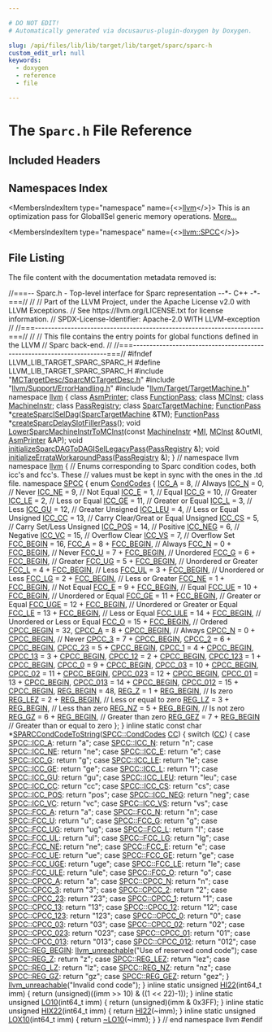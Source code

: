 ```yaml
---

# DO NOT EDIT!
# Automatically generated via docusaurus-plugin-doxygen by Doxygen.

slug: /api/files/lib/lib/target/lib/target/sparc/sparc-h
custom_edit_url: null
keywords:
  - doxygen
  - reference
  - file

---
```





# The `Sparc.h` File Reference

<DoxygenPage pluginConfig={pluginConfig}>



## Included Headers

<IncludesList>
<IncludesListItem
  filePath="MCTargetDesc/SparcMCTargetDesc.h"
  permalink="/docs/api/files/lib/lib/target/lib/target/sparc/lib/target/sparc/mctargetdesc/sparcmctargetdesc-h"
  isLocal="true" />
<IncludesListItem
  filePath="llvm/Support/ErrorHandling.h"
  permalink="/docs/api/files/include/include/llvm/include/llvm/support/errorhandling-h"
  isLocal="true" />
<IncludesListItem
  filePath="llvm/Target/TargetMachine.h"
  permalink="/docs/api/files/include/include/llvm/include/llvm/target/targetmachine-h"
  isLocal="true" />
</IncludesList>

## Namespaces Index

<MembersIndex>

<MembersIndexItem
  type="namespace"
  name={<><a href="/docs/api/namespaces/llvm">llvm</a></>}>
This is an optimization pass for GlobalISel generic memory operations. <a href="/docs/api/namespaces/llvm/#details">More...</a>
</MembersIndexItem>

<MembersIndexItem
  type="namespace"
  name={<><a href="/docs/api/namespaces/llvm/spcc">llvm::SPCC</a></>}>
</MembersIndexItem>

</MembersIndex>


## File Listing

The file content with the documentation metadata removed is:

<ProgramListing>

<Link id="l00001" /><CodeLine lineNumber="1"><span class="doxyHighlightComment">//===-- Sparc.h - Top-level interface for Sparc representation --&#42;- C++ -&#42;-===//</span></CodeLine>
<Link id="l00002" /><CodeLine lineNumber="2"><span class="doxyHighlightComment">//</span></CodeLine>
<Link id="l00003" /><CodeLine lineNumber="3"><span class="doxyHighlightComment">// Part of the LLVM Project, under the Apache License v2.0 with LLVM Exceptions.</span></CodeLine>
<Link id="l00004" /><CodeLine lineNumber="4"><span class="doxyHighlightComment">// See https://llvm.org/LICENSE.txt for license information.</span></CodeLine>
<Link id="l00005" /><CodeLine lineNumber="5"><span class="doxyHighlightComment">// SPDX-License-Identifier: Apache-2.0 WITH LLVM-exception</span></CodeLine>
<Link id="l00006" /><CodeLine lineNumber="6"><span class="doxyHighlightComment">//</span></CodeLine>
<Link id="l00007" /><CodeLine lineNumber="7"><span class="doxyHighlightComment">//===----------------------------------------------------------------------===//</span></CodeLine>
<Link id="l00008" /><CodeLine lineNumber="8"><span class="doxyHighlightComment">//</span></CodeLine>
<Link id="l00009" /><CodeLine lineNumber="9"><span class="doxyHighlightComment">// This file contains the entry points for global functions defined in the LLVM</span></CodeLine>
<Link id="l00010" /><CodeLine lineNumber="10"><span class="doxyHighlightComment">// Sparc back-end.</span></CodeLine>
<Link id="l00011" /><CodeLine lineNumber="11"><span class="doxyHighlightComment">//</span></CodeLine>
<Link id="l00012" /><CodeLine lineNumber="12"><span class="doxyHighlightComment">//===----------------------------------------------------------------------===//</span></CodeLine>
<Link id="l00013" /><CodeLine lineNumber="13"></CodeLine>
<Link id="l00014" /><CodeLine lineNumber="14"><span class="doxyHighlightPreprocessor">#ifndef LLVM&#95;LIB&#95;TARGET&#95;SPARC&#95;SPARC&#95;H</span></CodeLine>
<Link id="l00015" /><CodeLine lineNumber="15"><span class="doxyHighlightPreprocessor">#define LLVM&#95;LIB&#95;TARGET&#95;SPARC&#95;SPARC&#95;H</span></CodeLine>
<Link id="l00016" /><CodeLine lineNumber="16"></CodeLine>
<Link id="l00017" /><CodeLine lineNumber="17"><span class="doxyHighlightPreprocessor">#include &quot;<a href="/docs/api/files/lib/lib/target/lib/target/sparc/lib/target/sparc/mctargetdesc/sparcmctargetdesc-h">MCTargetDesc/SparcMCTargetDesc.h</a>&quot;</span></CodeLine>
<Link id="l00018" /><CodeLine lineNumber="18"><span class="doxyHighlightPreprocessor">#include &quot;<a href="/docs/api/files/include/include/llvm/include/llvm/support/errorhandling-h">llvm/Support/ErrorHandling.h</a>&quot;</span></CodeLine>
<Link id="l00019" /><CodeLine lineNumber="19"><span class="doxyHighlightPreprocessor">#include &quot;<a href="/docs/api/files/include/include/llvm/include/llvm/target/targetmachine-h">llvm/Target/TargetMachine.h</a>&quot;</span></CodeLine>
<Link id="l00020" /><CodeLine lineNumber="20"></CodeLine>
<Link id="l00021" /><CodeLine lineNumber="21"><span class="doxyHighlightKeyword">namespace </span><span class="doxyHighlight"><a href="/docs/api/namespaces/llvm">llvm</a> &#123;</span></CodeLine>
<Link id="l00022" /><CodeLine lineNumber="22"><span class="doxyHighlightKeyword">class </span><span class="doxyHighlight"><a href="/docs/api/classes/llvm/asmprinter">AsmPrinter</a>;</span></CodeLine>
<Link id="l00023" /><CodeLine lineNumber="23"><span class="doxyHighlightKeyword">class </span><span class="doxyHighlight"><a href="/docs/api/classes/llvm/functionpass">FunctionPass</a>;</span></CodeLine>
<Link id="l00024" /><CodeLine lineNumber="24"><span class="doxyHighlightKeyword">class </span><span class="doxyHighlight"><a href="/docs/api/classes/llvm/mcinst">MCInst</a>;</span></CodeLine>
<Link id="l00025" /><CodeLine lineNumber="25"><span class="doxyHighlightKeyword">class </span><span class="doxyHighlight"><a href="/docs/api/classes/llvm/machineinstr">MachineInstr</a>;</span></CodeLine>
<Link id="l00026" /><CodeLine lineNumber="26"><span class="doxyHighlightKeyword">class </span><span class="doxyHighlight"><a href="/docs/api/classes/llvm/passregistry">PassRegistry</a>;</span></CodeLine>
<Link id="l00027" /><CodeLine lineNumber="27"><span class="doxyHighlightKeyword">class </span><span class="doxyHighlight"><a href="/docs/api/classes/llvm/sparctargetmachine">SparcTargetMachine</a>;</span></CodeLine>
<Link id="l00028" /><CodeLine lineNumber="28"></CodeLine>
<Link id="l00029" /><CodeLine lineNumber="29"><span class="doxyHighlight"><a href="/docs/api/classes/llvm/functionpass">FunctionPass</a> &#42;<a href="/docs/api/namespaces/llvm/#aa5307e81182b1d6f30622de0ffb316f4">createSparcISelDag</a>(<a href="/docs/api/classes/llvm/sparctargetmachine">SparcTargetMachine</a> &amp;TM);</span></CodeLine>
<Link id="l00030" /><CodeLine lineNumber="30"><span class="doxyHighlight"><a href="/docs/api/classes/llvm/functionpass">FunctionPass</a> &#42;<a href="/docs/api/namespaces/llvm/#aea5b303d5565c7853c3968d5c1b8a455">createSparcDelaySlotFillerPass</a>();</span></CodeLine>
<Link id="l00031" /><CodeLine lineNumber="31"></CodeLine>
<Link id="l00032" /><CodeLine lineNumber="32"><span class="doxyHighlightKeywordType">void</span><span class="doxyHighlight"> <a href="/docs/api/namespaces/llvm/#aa50085956029a8612301d43b0c2784f1">LowerSparcMachineInstrToMCInst</a>(</span><span class="doxyHighlightKeyword">const</span><span class="doxyHighlight"> <a href="/docs/api/classes/llvm/machineinstr">MachineInstr</a> &#42;<a href="/docs/api/files/lib/lib/codegen/lib/codegen/globalisel/irtranslator-cpp/#abe44dfdea65b4f7e11e0a608ab708b76">MI</a>, <a href="/docs/api/classes/llvm/mcinst">MCInst</a> &amp;OutMI,</span></CodeLine>
<Link id="l00033" /><CodeLine lineNumber="33"><span class="doxyHighlight">                                    <a href="/docs/api/classes/llvm/asmprinter">AsmPrinter</a> &amp;AP);</span></CodeLine>
<Link id="l00034" /><CodeLine lineNumber="34" lineLink="/docs/api/namespaces/llvm/#a6a8a1ed82e0853daaee668523122197f"><span class="doxyHighlightKeywordType">void</span><span class="doxyHighlight"> <a href="/docs/api/namespaces/llvm/#a6a8a1ed82e0853daaee668523122197f">initializeSparcDAGToDAGISelLegacyPass</a>(<a href="/docs/api/classes/llvm/passregistry">PassRegistry</a> &amp;);</span></CodeLine>
<Link id="l00035" /><CodeLine lineNumber="35" lineLink="/docs/api/namespaces/llvm/#a87eb3417d71b848427073d4b11f5d2ed"><span class="doxyHighlightKeywordType">void</span><span class="doxyHighlight"> <a href="/docs/api/namespaces/llvm/#a87eb3417d71b848427073d4b11f5d2ed">initializeErrataWorkaroundPass</a>(<a href="/docs/api/classes/llvm/passregistry">PassRegistry</a> &amp;);</span></CodeLine>
<Link id="l00036" /><CodeLine lineNumber="36"><span class="doxyHighlight">&#125; </span><span class="doxyHighlightComment">// namespace llvm</span></CodeLine>
<Link id="l00037" /><CodeLine lineNumber="37"></CodeLine>
<Link id="l00038" /><CodeLine lineNumber="38"><span class="doxyHighlightKeyword">namespace </span><span class="doxyHighlight"><a href="/docs/api/namespaces/llvm">llvm</a> &#123;</span></CodeLine>
<Link id="l00039" /><CodeLine lineNumber="39"><span class="doxyHighlight">  </span><span class="doxyHighlightComment">// Enums corresponding to Sparc condition codes, both icc&#39;s and fcc&#39;s.  These</span></CodeLine>
<Link id="l00040" /><CodeLine lineNumber="40"><span class="doxyHighlight">  </span><span class="doxyHighlightComment">// values must be kept in sync with the ones in the .td file.</span></CodeLine>
<Link id="l00041" /><CodeLine lineNumber="41" lineLink="/docs/api/namespaces/llvm/spcc"><span class="doxyHighlight">  </span><span class="doxyHighlightKeyword">namespace </span><span class="doxyHighlight"><a href="/docs/api/namespaces/llvm/spcc">SPCC</a> &#123;</span></CodeLine>
<Link id="l00042" /><CodeLine lineNumber="42" lineLink="/docs/api/namespaces/llvm/spcc/#ab817ca090b73e64dc6c2a7dd705edda9"><span class="doxyHighlight">  </span><span class="doxyHighlightKeyword">enum</span><span class="doxyHighlight"> <a href="/docs/api/namespaces/llvm/spcc/#ab817ca090b73e64dc6c2a7dd705edda9">CondCodes</a> &#123;</span></CodeLine>
<Link id="l00043" /><CodeLine lineNumber="43" lineLink="/docs/api/namespaces/llvm/spcc/#ab817ca090b73e64dc6c2a7dd705edda9ac6bf2d66149e547cd449757df4f610de"><span class="doxyHighlight">    <a href="/docs/api/namespaces/llvm/spcc/#ab817ca090b73e64dc6c2a7dd705edda9ac6bf2d66149e547cd449757df4f610de">ICC&#95;A</a> = 8,    </span><span class="doxyHighlightComment">// Always</span></CodeLine>
<Link id="l00044" /><CodeLine lineNumber="44" lineLink="/docs/api/namespaces/llvm/spcc/#ab817ca090b73e64dc6c2a7dd705edda9a22b9903f646ef973374e5d773a097546"><span class="doxyHighlight">    <a href="/docs/api/namespaces/llvm/spcc/#ab817ca090b73e64dc6c2a7dd705edda9a22b9903f646ef973374e5d773a097546">ICC&#95;N</a> = 0,    </span><span class="doxyHighlightComment">// Never</span></CodeLine>
<Link id="l00045" /><CodeLine lineNumber="45" lineLink="/docs/api/namespaces/llvm/spcc/#ab817ca090b73e64dc6c2a7dd705edda9ab9a7855b45288146df6d3ab3e321c43b"><span class="doxyHighlight">    <a href="/docs/api/namespaces/llvm/spcc/#ab817ca090b73e64dc6c2a7dd705edda9ab9a7855b45288146df6d3ab3e321c43b">ICC&#95;NE</a> = 9,   </span><span class="doxyHighlightComment">// Not Equal</span></CodeLine>
<Link id="l00046" /><CodeLine lineNumber="46" lineLink="/docs/api/namespaces/llvm/spcc/#ab817ca090b73e64dc6c2a7dd705edda9ac1dc27bfc24df99cd29246ec54419659"><span class="doxyHighlight">    <a href="/docs/api/namespaces/llvm/spcc/#ab817ca090b73e64dc6c2a7dd705edda9ac1dc27bfc24df99cd29246ec54419659">ICC&#95;E</a> = 1,    </span><span class="doxyHighlightComment">// Equal</span></CodeLine>
<Link id="l00047" /><CodeLine lineNumber="47" lineLink="/docs/api/namespaces/llvm/spcc/#ab817ca090b73e64dc6c2a7dd705edda9a2e9b359e236c3f89d1cd1646419a0438"><span class="doxyHighlight">    <a href="/docs/api/namespaces/llvm/spcc/#ab817ca090b73e64dc6c2a7dd705edda9a2e9b359e236c3f89d1cd1646419a0438">ICC&#95;G</a> = 10,   </span><span class="doxyHighlightComment">// Greater</span></CodeLine>
<Link id="l00048" /><CodeLine lineNumber="48" lineLink="/docs/api/namespaces/llvm/spcc/#ab817ca090b73e64dc6c2a7dd705edda9a639506be5285099011780c4a03c9b371"><span class="doxyHighlight">    <a href="/docs/api/namespaces/llvm/spcc/#ab817ca090b73e64dc6c2a7dd705edda9a639506be5285099011780c4a03c9b371">ICC&#95;LE</a> = 2,   </span><span class="doxyHighlightComment">// Less or Equal</span></CodeLine>
<Link id="l00049" /><CodeLine lineNumber="49" lineLink="/docs/api/namespaces/llvm/spcc/#ab817ca090b73e64dc6c2a7dd705edda9a7b7a8837c5c902680ac8aec565079596"><span class="doxyHighlight">    <a href="/docs/api/namespaces/llvm/spcc/#ab817ca090b73e64dc6c2a7dd705edda9a7b7a8837c5c902680ac8aec565079596">ICC&#95;GE</a> = 11,  </span><span class="doxyHighlightComment">// Greater or Equal</span></CodeLine>
<Link id="l00050" /><CodeLine lineNumber="50" lineLink="/docs/api/namespaces/llvm/spcc/#ab817ca090b73e64dc6c2a7dd705edda9a3f6ef8aede46014a36966dc084d81087"><span class="doxyHighlight">    <a href="/docs/api/namespaces/llvm/spcc/#ab817ca090b73e64dc6c2a7dd705edda9a3f6ef8aede46014a36966dc084d81087">ICC&#95;L</a> = 3,    </span><span class="doxyHighlightComment">// Less</span></CodeLine>
<Link id="l00051" /><CodeLine lineNumber="51" lineLink="/docs/api/namespaces/llvm/spcc/#ab817ca090b73e64dc6c2a7dd705edda9aad6b4c4abc1731149339bdcac755ee87"><span class="doxyHighlight">    <a href="/docs/api/namespaces/llvm/spcc/#ab817ca090b73e64dc6c2a7dd705edda9aad6b4c4abc1731149339bdcac755ee87">ICC&#95;GU</a> = 12,  </span><span class="doxyHighlightComment">// Greater Unsigned</span></CodeLine>
<Link id="l00052" /><CodeLine lineNumber="52" lineLink="/docs/api/namespaces/llvm/spcc/#ab817ca090b73e64dc6c2a7dd705edda9a58fd730a813b831ee05050e63d30405c"><span class="doxyHighlight">    <a href="/docs/api/namespaces/llvm/spcc/#ab817ca090b73e64dc6c2a7dd705edda9a58fd730a813b831ee05050e63d30405c">ICC&#95;LEU</a> = 4,  </span><span class="doxyHighlightComment">// Less or Equal Unsigned</span></CodeLine>
<Link id="l00053" /><CodeLine lineNumber="53" lineLink="/docs/api/namespaces/llvm/spcc/#ab817ca090b73e64dc6c2a7dd705edda9add11869e4071f1b4587c8f1a7f1f6191"><span class="doxyHighlight">    <a href="/docs/api/namespaces/llvm/spcc/#ab817ca090b73e64dc6c2a7dd705edda9add11869e4071f1b4587c8f1a7f1f6191">ICC&#95;CC</a> = 13,  </span><span class="doxyHighlightComment">// Carry Clear/Great or Equal Unsigned</span></CodeLine>
<Link id="l00054" /><CodeLine lineNumber="54" lineLink="/docs/api/namespaces/llvm/spcc/#ab817ca090b73e64dc6c2a7dd705edda9a52da0658a7ccad50715ed99701281c5f"><span class="doxyHighlight">    <a href="/docs/api/namespaces/llvm/spcc/#ab817ca090b73e64dc6c2a7dd705edda9a52da0658a7ccad50715ed99701281c5f">ICC&#95;CS</a> = 5,   </span><span class="doxyHighlightComment">// Carry Set/Less Unsigned</span></CodeLine>
<Link id="l00055" /><CodeLine lineNumber="55" lineLink="/docs/api/namespaces/llvm/spcc/#ab817ca090b73e64dc6c2a7dd705edda9a1c26d5c90286fc0f30cb668a7a644ebc"><span class="doxyHighlight">    <a href="/docs/api/namespaces/llvm/spcc/#ab817ca090b73e64dc6c2a7dd705edda9a1c26d5c90286fc0f30cb668a7a644ebc">ICC&#95;POS</a> = 14, </span><span class="doxyHighlightComment">// Positive</span></CodeLine>
<Link id="l00056" /><CodeLine lineNumber="56" lineLink="/docs/api/namespaces/llvm/spcc/#ab817ca090b73e64dc6c2a7dd705edda9afcf61d074d6039adac588209f5d9d6ad"><span class="doxyHighlight">    <a href="/docs/api/namespaces/llvm/spcc/#ab817ca090b73e64dc6c2a7dd705edda9afcf61d074d6039adac588209f5d9d6ad">ICC&#95;NEG</a> = 6,  </span><span class="doxyHighlightComment">// Negative</span></CodeLine>
<Link id="l00057" /><CodeLine lineNumber="57" lineLink="/docs/api/namespaces/llvm/spcc/#ab817ca090b73e64dc6c2a7dd705edda9adc2b09c7d0c6869a1f05262717986737"><span class="doxyHighlight">    <a href="/docs/api/namespaces/llvm/spcc/#ab817ca090b73e64dc6c2a7dd705edda9adc2b09c7d0c6869a1f05262717986737">ICC&#95;VC</a> = 15,  </span><span class="doxyHighlightComment">// Overflow Clear</span></CodeLine>
<Link id="l00058" /><CodeLine lineNumber="58" lineLink="/docs/api/namespaces/llvm/spcc/#ab817ca090b73e64dc6c2a7dd705edda9a5553287ec99a6227069fca2f37a5b34b"><span class="doxyHighlight">    <a href="/docs/api/namespaces/llvm/spcc/#ab817ca090b73e64dc6c2a7dd705edda9a5553287ec99a6227069fca2f37a5b34b">ICC&#95;VS</a> = 7,   </span><span class="doxyHighlightComment">// Overflow Set</span></CodeLine>
<Link id="l00059" /><CodeLine lineNumber="59"></CodeLine>
<Link id="l00060" /><CodeLine lineNumber="60" lineLink="/docs/api/namespaces/llvm/spcc/#ab817ca090b73e64dc6c2a7dd705edda9a37d222172024c65d34c63b4b8cb8616a"><span class="doxyHighlight">    <a href="/docs/api/namespaces/llvm/spcc/#ab817ca090b73e64dc6c2a7dd705edda9a37d222172024c65d34c63b4b8cb8616a">FCC&#95;BEGIN</a> = 16,</span></CodeLine>
<Link id="l00061" /><CodeLine lineNumber="61" lineLink="/docs/api/namespaces/llvm/spcc/#ab817ca090b73e64dc6c2a7dd705edda9a76a3c4ea83b85ce279ada63a0fe326ed"><span class="doxyHighlight">    <a href="/docs/api/namespaces/llvm/spcc/#ab817ca090b73e64dc6c2a7dd705edda9a76a3c4ea83b85ce279ada63a0fe326ed">FCC&#95;A</a> = 8 + <a href="/docs/api/namespaces/llvm/spcc/#ab817ca090b73e64dc6c2a7dd705edda9a37d222172024c65d34c63b4b8cb8616a">FCC&#95;BEGIN</a>,    </span><span class="doxyHighlightComment">// Always</span></CodeLine>
<Link id="l00062" /><CodeLine lineNumber="62" lineLink="/docs/api/namespaces/llvm/spcc/#ab817ca090b73e64dc6c2a7dd705edda9afbc1ae5578e45f8001bbab0162a6fb19"><span class="doxyHighlight">    <a href="/docs/api/namespaces/llvm/spcc/#ab817ca090b73e64dc6c2a7dd705edda9afbc1ae5578e45f8001bbab0162a6fb19">FCC&#95;N</a> = 0 + <a href="/docs/api/namespaces/llvm/spcc/#ab817ca090b73e64dc6c2a7dd705edda9a37d222172024c65d34c63b4b8cb8616a">FCC&#95;BEGIN</a>,    </span><span class="doxyHighlightComment">// Never</span></CodeLine>
<Link id="l00063" /><CodeLine lineNumber="63" lineLink="/docs/api/namespaces/llvm/spcc/#ab817ca090b73e64dc6c2a7dd705edda9a6820b0c58a07365f1341ca30d64bd218"><span class="doxyHighlight">    <a href="/docs/api/namespaces/llvm/spcc/#ab817ca090b73e64dc6c2a7dd705edda9a6820b0c58a07365f1341ca30d64bd218">FCC&#95;U</a> = 7 + <a href="/docs/api/namespaces/llvm/spcc/#ab817ca090b73e64dc6c2a7dd705edda9a37d222172024c65d34c63b4b8cb8616a">FCC&#95;BEGIN</a>,    </span><span class="doxyHighlightComment">// Unordered</span></CodeLine>
<Link id="l00064" /><CodeLine lineNumber="64" lineLink="/docs/api/namespaces/llvm/spcc/#ab817ca090b73e64dc6c2a7dd705edda9aed8356273fdf3a0487c872cb3d085542"><span class="doxyHighlight">    <a href="/docs/api/namespaces/llvm/spcc/#ab817ca090b73e64dc6c2a7dd705edda9aed8356273fdf3a0487c872cb3d085542">FCC&#95;G</a> = 6 + <a href="/docs/api/namespaces/llvm/spcc/#ab817ca090b73e64dc6c2a7dd705edda9a37d222172024c65d34c63b4b8cb8616a">FCC&#95;BEGIN</a>,    </span><span class="doxyHighlightComment">// Greater</span></CodeLine>
<Link id="l00065" /><CodeLine lineNumber="65" lineLink="/docs/api/namespaces/llvm/spcc/#ab817ca090b73e64dc6c2a7dd705edda9a2106f4522bd06f6daad2a8e8769a6270"><span class="doxyHighlight">    <a href="/docs/api/namespaces/llvm/spcc/#ab817ca090b73e64dc6c2a7dd705edda9a2106f4522bd06f6daad2a8e8769a6270">FCC&#95;UG</a> = 5 + <a href="/docs/api/namespaces/llvm/spcc/#ab817ca090b73e64dc6c2a7dd705edda9a37d222172024c65d34c63b4b8cb8616a">FCC&#95;BEGIN</a>,   </span><span class="doxyHighlightComment">// Unordered or Greater</span></CodeLine>
<Link id="l00066" /><CodeLine lineNumber="66" lineLink="/docs/api/namespaces/llvm/spcc/#ab817ca090b73e64dc6c2a7dd705edda9a965bae47c4fccd3973ecbf040869ff7f"><span class="doxyHighlight">    <a href="/docs/api/namespaces/llvm/spcc/#ab817ca090b73e64dc6c2a7dd705edda9a965bae47c4fccd3973ecbf040869ff7f">FCC&#95;L</a> = 4 + <a href="/docs/api/namespaces/llvm/spcc/#ab817ca090b73e64dc6c2a7dd705edda9a37d222172024c65d34c63b4b8cb8616a">FCC&#95;BEGIN</a>,    </span><span class="doxyHighlightComment">// Less</span></CodeLine>
<Link id="l00067" /><CodeLine lineNumber="67" lineLink="/docs/api/namespaces/llvm/spcc/#ab817ca090b73e64dc6c2a7dd705edda9afbb30e35da42c9cac83731fe3709387b"><span class="doxyHighlight">    <a href="/docs/api/namespaces/llvm/spcc/#ab817ca090b73e64dc6c2a7dd705edda9afbb30e35da42c9cac83731fe3709387b">FCC&#95;UL</a> = 3 + <a href="/docs/api/namespaces/llvm/spcc/#ab817ca090b73e64dc6c2a7dd705edda9a37d222172024c65d34c63b4b8cb8616a">FCC&#95;BEGIN</a>,   </span><span class="doxyHighlightComment">// Unordered or Less</span></CodeLine>
<Link id="l00068" /><CodeLine lineNumber="68" lineLink="/docs/api/namespaces/llvm/spcc/#ab817ca090b73e64dc6c2a7dd705edda9a53356323fdd97606927cec5c20cd6215"><span class="doxyHighlight">    <a href="/docs/api/namespaces/llvm/spcc/#ab817ca090b73e64dc6c2a7dd705edda9a53356323fdd97606927cec5c20cd6215">FCC&#95;LG</a> = 2 + <a href="/docs/api/namespaces/llvm/spcc/#ab817ca090b73e64dc6c2a7dd705edda9a37d222172024c65d34c63b4b8cb8616a">FCC&#95;BEGIN</a>,   </span><span class="doxyHighlightComment">// Less or Greater</span></CodeLine>
<Link id="l00069" /><CodeLine lineNumber="69" lineLink="/docs/api/namespaces/llvm/spcc/#ab817ca090b73e64dc6c2a7dd705edda9a488d679dc60c1f44701c9f0af8aa5d2c"><span class="doxyHighlight">    <a href="/docs/api/namespaces/llvm/spcc/#ab817ca090b73e64dc6c2a7dd705edda9a488d679dc60c1f44701c9f0af8aa5d2c">FCC&#95;NE</a> = 1 + <a href="/docs/api/namespaces/llvm/spcc/#ab817ca090b73e64dc6c2a7dd705edda9a37d222172024c65d34c63b4b8cb8616a">FCC&#95;BEGIN</a>,   </span><span class="doxyHighlightComment">// Not Equal</span></CodeLine>
<Link id="l00070" /><CodeLine lineNumber="70" lineLink="/docs/api/namespaces/llvm/spcc/#ab817ca090b73e64dc6c2a7dd705edda9a80f16f53e18c59ae3681b303cda7a308"><span class="doxyHighlight">    <a href="/docs/api/namespaces/llvm/spcc/#ab817ca090b73e64dc6c2a7dd705edda9a80f16f53e18c59ae3681b303cda7a308">FCC&#95;E</a> = 9 + <a href="/docs/api/namespaces/llvm/spcc/#ab817ca090b73e64dc6c2a7dd705edda9a37d222172024c65d34c63b4b8cb8616a">FCC&#95;BEGIN</a>,    </span><span class="doxyHighlightComment">// Equal</span></CodeLine>
<Link id="l00071" /><CodeLine lineNumber="71" lineLink="/docs/api/namespaces/llvm/spcc/#ab817ca090b73e64dc6c2a7dd705edda9abaea969a35799493146fdd78c36dfa4c"><span class="doxyHighlight">    <a href="/docs/api/namespaces/llvm/spcc/#ab817ca090b73e64dc6c2a7dd705edda9abaea969a35799493146fdd78c36dfa4c">FCC&#95;UE</a> = 10 + <a href="/docs/api/namespaces/llvm/spcc/#ab817ca090b73e64dc6c2a7dd705edda9a37d222172024c65d34c63b4b8cb8616a">FCC&#95;BEGIN</a>,  </span><span class="doxyHighlightComment">// Unordered or Equal</span></CodeLine>
<Link id="l00072" /><CodeLine lineNumber="72" lineLink="/docs/api/namespaces/llvm/spcc/#ab817ca090b73e64dc6c2a7dd705edda9ac202b4c5d9c55d73489b315c7e393836"><span class="doxyHighlight">    <a href="/docs/api/namespaces/llvm/spcc/#ab817ca090b73e64dc6c2a7dd705edda9ac202b4c5d9c55d73489b315c7e393836">FCC&#95;GE</a> = 11 + <a href="/docs/api/namespaces/llvm/spcc/#ab817ca090b73e64dc6c2a7dd705edda9a37d222172024c65d34c63b4b8cb8616a">FCC&#95;BEGIN</a>,  </span><span class="doxyHighlightComment">// Greater or Equal</span></CodeLine>
<Link id="l00073" /><CodeLine lineNumber="73" lineLink="/docs/api/namespaces/llvm/spcc/#ab817ca090b73e64dc6c2a7dd705edda9ad38b12aa07c4354222b6b9422bbb90d6"><span class="doxyHighlight">    <a href="/docs/api/namespaces/llvm/spcc/#ab817ca090b73e64dc6c2a7dd705edda9ad38b12aa07c4354222b6b9422bbb90d6">FCC&#95;UGE</a> = 12 + <a href="/docs/api/namespaces/llvm/spcc/#ab817ca090b73e64dc6c2a7dd705edda9a37d222172024c65d34c63b4b8cb8616a">FCC&#95;BEGIN</a>, </span><span class="doxyHighlightComment">// Unordered or Greater or Equal</span></CodeLine>
<Link id="l00074" /><CodeLine lineNumber="74" lineLink="/docs/api/namespaces/llvm/spcc/#ab817ca090b73e64dc6c2a7dd705edda9a607f8b24c191bb766a34c2eb1bfb63c4"><span class="doxyHighlight">    <a href="/docs/api/namespaces/llvm/spcc/#ab817ca090b73e64dc6c2a7dd705edda9a607f8b24c191bb766a34c2eb1bfb63c4">FCC&#95;LE</a> = 13 + <a href="/docs/api/namespaces/llvm/spcc/#ab817ca090b73e64dc6c2a7dd705edda9a37d222172024c65d34c63b4b8cb8616a">FCC&#95;BEGIN</a>,  </span><span class="doxyHighlightComment">// Less or Equal</span></CodeLine>
<Link id="l00075" /><CodeLine lineNumber="75" lineLink="/docs/api/namespaces/llvm/spcc/#ab817ca090b73e64dc6c2a7dd705edda9a0823c4f36acc84808ba44f1f92fe58f2"><span class="doxyHighlight">    <a href="/docs/api/namespaces/llvm/spcc/#ab817ca090b73e64dc6c2a7dd705edda9a0823c4f36acc84808ba44f1f92fe58f2">FCC&#95;ULE</a> = 14 + <a href="/docs/api/namespaces/llvm/spcc/#ab817ca090b73e64dc6c2a7dd705edda9a37d222172024c65d34c63b4b8cb8616a">FCC&#95;BEGIN</a>, </span><span class="doxyHighlightComment">// Unordered or Less or Equal</span></CodeLine>
<Link id="l00076" /><CodeLine lineNumber="76" lineLink="/docs/api/namespaces/llvm/spcc/#ab817ca090b73e64dc6c2a7dd705edda9ab6d11f42acc70a53b6bf5d36feb0f6e8"><span class="doxyHighlight">    <a href="/docs/api/namespaces/llvm/spcc/#ab817ca090b73e64dc6c2a7dd705edda9ab6d11f42acc70a53b6bf5d36feb0f6e8">FCC&#95;O</a> = 15 + <a href="/docs/api/namespaces/llvm/spcc/#ab817ca090b73e64dc6c2a7dd705edda9a37d222172024c65d34c63b4b8cb8616a">FCC&#95;BEGIN</a>,   </span><span class="doxyHighlightComment">// Ordered</span></CodeLine>
<Link id="l00077" /><CodeLine lineNumber="77"></CodeLine>
<Link id="l00078" /><CodeLine lineNumber="78" lineLink="/docs/api/namespaces/llvm/spcc/#ab817ca090b73e64dc6c2a7dd705edda9a5b46431330a66e55bcff6ffecdb8e900"><span class="doxyHighlight">    <a href="/docs/api/namespaces/llvm/spcc/#ab817ca090b73e64dc6c2a7dd705edda9a5b46431330a66e55bcff6ffecdb8e900">CPCC&#95;BEGIN</a> = 32,</span></CodeLine>
<Link id="l00079" /><CodeLine lineNumber="79" lineLink="/docs/api/namespaces/llvm/spcc/#ab817ca090b73e64dc6c2a7dd705edda9a5b7c965f084c605f82332728ea6fd695"><span class="doxyHighlight">    <a href="/docs/api/namespaces/llvm/spcc/#ab817ca090b73e64dc6c2a7dd705edda9a5b7c965f084c605f82332728ea6fd695">CPCC&#95;A</a> = 8 + <a href="/docs/api/namespaces/llvm/spcc/#ab817ca090b73e64dc6c2a7dd705edda9a5b46431330a66e55bcff6ffecdb8e900">CPCC&#95;BEGIN</a>, </span><span class="doxyHighlightComment">// Always</span></CodeLine>
<Link id="l00080" /><CodeLine lineNumber="80" lineLink="/docs/api/namespaces/llvm/spcc/#ab817ca090b73e64dc6c2a7dd705edda9aed2a50a37010f4423ac39e3c9d70e0e9"><span class="doxyHighlight">    <a href="/docs/api/namespaces/llvm/spcc/#ab817ca090b73e64dc6c2a7dd705edda9aed2a50a37010f4423ac39e3c9d70e0e9">CPCC&#95;N</a> = 0 + <a href="/docs/api/namespaces/llvm/spcc/#ab817ca090b73e64dc6c2a7dd705edda9a5b46431330a66e55bcff6ffecdb8e900">CPCC&#95;BEGIN</a>, </span><span class="doxyHighlightComment">// Never</span></CodeLine>
<Link id="l00081" /><CodeLine lineNumber="81" lineLink="/docs/api/namespaces/llvm/spcc/#ab817ca090b73e64dc6c2a7dd705edda9ace7f6169293b587e4b19bfbddd78afe1"><span class="doxyHighlight">    <a href="/docs/api/namespaces/llvm/spcc/#ab817ca090b73e64dc6c2a7dd705edda9ace7f6169293b587e4b19bfbddd78afe1">CPCC&#95;3</a> = 7 + <a href="/docs/api/namespaces/llvm/spcc/#ab817ca090b73e64dc6c2a7dd705edda9a5b46431330a66e55bcff6ffecdb8e900">CPCC&#95;BEGIN</a>,</span></CodeLine>
<Link id="l00082" /><CodeLine lineNumber="82" lineLink="/docs/api/namespaces/llvm/spcc/#ab817ca090b73e64dc6c2a7dd705edda9a6c94e6e6f8a02c568f4e366929e71610"><span class="doxyHighlight">    <a href="/docs/api/namespaces/llvm/spcc/#ab817ca090b73e64dc6c2a7dd705edda9a6c94e6e6f8a02c568f4e366929e71610">CPCC&#95;2</a> = 6 + <a href="/docs/api/namespaces/llvm/spcc/#ab817ca090b73e64dc6c2a7dd705edda9a5b46431330a66e55bcff6ffecdb8e900">CPCC&#95;BEGIN</a>,</span></CodeLine>
<Link id="l00083" /><CodeLine lineNumber="83" lineLink="/docs/api/namespaces/llvm/spcc/#ab817ca090b73e64dc6c2a7dd705edda9a34865013450a9f70333f80e8026ff0c5"><span class="doxyHighlight">    <a href="/docs/api/namespaces/llvm/spcc/#ab817ca090b73e64dc6c2a7dd705edda9a34865013450a9f70333f80e8026ff0c5">CPCC&#95;23</a> = 5 + <a href="/docs/api/namespaces/llvm/spcc/#ab817ca090b73e64dc6c2a7dd705edda9a5b46431330a66e55bcff6ffecdb8e900">CPCC&#95;BEGIN</a>,</span></CodeLine>
<Link id="l00084" /><CodeLine lineNumber="84" lineLink="/docs/api/namespaces/llvm/spcc/#ab817ca090b73e64dc6c2a7dd705edda9a5775a8b0a45b23552f61cc8230aa2a94"><span class="doxyHighlight">    <a href="/docs/api/namespaces/llvm/spcc/#ab817ca090b73e64dc6c2a7dd705edda9a5775a8b0a45b23552f61cc8230aa2a94">CPCC&#95;1</a> = 4 + <a href="/docs/api/namespaces/llvm/spcc/#ab817ca090b73e64dc6c2a7dd705edda9a5b46431330a66e55bcff6ffecdb8e900">CPCC&#95;BEGIN</a>,</span></CodeLine>
<Link id="l00085" /><CodeLine lineNumber="85" lineLink="/docs/api/namespaces/llvm/spcc/#ab817ca090b73e64dc6c2a7dd705edda9a78723f1fc56f0d30c56896fd36c67608"><span class="doxyHighlight">    <a href="/docs/api/namespaces/llvm/spcc/#ab817ca090b73e64dc6c2a7dd705edda9a78723f1fc56f0d30c56896fd36c67608">CPCC&#95;13</a> = 3 + <a href="/docs/api/namespaces/llvm/spcc/#ab817ca090b73e64dc6c2a7dd705edda9a5b46431330a66e55bcff6ffecdb8e900">CPCC&#95;BEGIN</a>,</span></CodeLine>
<Link id="l00086" /><CodeLine lineNumber="86" lineLink="/docs/api/namespaces/llvm/spcc/#ab817ca090b73e64dc6c2a7dd705edda9a4998088f96b6dd907e3978f310514eec"><span class="doxyHighlight">    <a href="/docs/api/namespaces/llvm/spcc/#ab817ca090b73e64dc6c2a7dd705edda9a4998088f96b6dd907e3978f310514eec">CPCC&#95;12</a> = 2 + <a href="/docs/api/namespaces/llvm/spcc/#ab817ca090b73e64dc6c2a7dd705edda9a5b46431330a66e55bcff6ffecdb8e900">CPCC&#95;BEGIN</a>,</span></CodeLine>
<Link id="l00087" /><CodeLine lineNumber="87" lineLink="/docs/api/namespaces/llvm/spcc/#ab817ca090b73e64dc6c2a7dd705edda9a2e4791706cc46a23012847a51144b29f"><span class="doxyHighlight">    <a href="/docs/api/namespaces/llvm/spcc/#ab817ca090b73e64dc6c2a7dd705edda9a2e4791706cc46a23012847a51144b29f">CPCC&#95;123</a> = 1 + <a href="/docs/api/namespaces/llvm/spcc/#ab817ca090b73e64dc6c2a7dd705edda9a5b46431330a66e55bcff6ffecdb8e900">CPCC&#95;BEGIN</a>,</span></CodeLine>
<Link id="l00088" /><CodeLine lineNumber="88" lineLink="/docs/api/namespaces/llvm/spcc/#ab817ca090b73e64dc6c2a7dd705edda9a5e790cf356e7b5e064dd6ed341777ca1"><span class="doxyHighlight">    <a href="/docs/api/namespaces/llvm/spcc/#ab817ca090b73e64dc6c2a7dd705edda9a5e790cf356e7b5e064dd6ed341777ca1">CPCC&#95;0</a> = 9 + <a href="/docs/api/namespaces/llvm/spcc/#ab817ca090b73e64dc6c2a7dd705edda9a5b46431330a66e55bcff6ffecdb8e900">CPCC&#95;BEGIN</a>,</span></CodeLine>
<Link id="l00089" /><CodeLine lineNumber="89" lineLink="/docs/api/namespaces/llvm/spcc/#ab817ca090b73e64dc6c2a7dd705edda9a03f335ab66f5ad6aff578dcc03db5a7e"><span class="doxyHighlight">    <a href="/docs/api/namespaces/llvm/spcc/#ab817ca090b73e64dc6c2a7dd705edda9a03f335ab66f5ad6aff578dcc03db5a7e">CPCC&#95;03</a> = 10 + <a href="/docs/api/namespaces/llvm/spcc/#ab817ca090b73e64dc6c2a7dd705edda9a5b46431330a66e55bcff6ffecdb8e900">CPCC&#95;BEGIN</a>,</span></CodeLine>
<Link id="l00090" /><CodeLine lineNumber="90" lineLink="/docs/api/namespaces/llvm/spcc/#ab817ca090b73e64dc6c2a7dd705edda9a86499919519df7b1c225f553d0ad8be7"><span class="doxyHighlight">    <a href="/docs/api/namespaces/llvm/spcc/#ab817ca090b73e64dc6c2a7dd705edda9a86499919519df7b1c225f553d0ad8be7">CPCC&#95;02</a> = 11 + <a href="/docs/api/namespaces/llvm/spcc/#ab817ca090b73e64dc6c2a7dd705edda9a5b46431330a66e55bcff6ffecdb8e900">CPCC&#95;BEGIN</a>,</span></CodeLine>
<Link id="l00091" /><CodeLine lineNumber="91" lineLink="/docs/api/namespaces/llvm/spcc/#ab817ca090b73e64dc6c2a7dd705edda9a786c9a95f3a7dfb962b7d9dab20bade3"><span class="doxyHighlight">    <a href="/docs/api/namespaces/llvm/spcc/#ab817ca090b73e64dc6c2a7dd705edda9a786c9a95f3a7dfb962b7d9dab20bade3">CPCC&#95;023</a> = 12 + <a href="/docs/api/namespaces/llvm/spcc/#ab817ca090b73e64dc6c2a7dd705edda9a5b46431330a66e55bcff6ffecdb8e900">CPCC&#95;BEGIN</a>,</span></CodeLine>
<Link id="l00092" /><CodeLine lineNumber="92" lineLink="/docs/api/namespaces/llvm/spcc/#ab817ca090b73e64dc6c2a7dd705edda9a49266215e6fa6d513faca31d468e550e"><span class="doxyHighlight">    <a href="/docs/api/namespaces/llvm/spcc/#ab817ca090b73e64dc6c2a7dd705edda9a49266215e6fa6d513faca31d468e550e">CPCC&#95;01</a> = 13 + <a href="/docs/api/namespaces/llvm/spcc/#ab817ca090b73e64dc6c2a7dd705edda9a5b46431330a66e55bcff6ffecdb8e900">CPCC&#95;BEGIN</a>,</span></CodeLine>
<Link id="l00093" /><CodeLine lineNumber="93" lineLink="/docs/api/namespaces/llvm/spcc/#ab817ca090b73e64dc6c2a7dd705edda9a063209963122462fea6e9e782164a75a"><span class="doxyHighlight">    <a href="/docs/api/namespaces/llvm/spcc/#ab817ca090b73e64dc6c2a7dd705edda9a063209963122462fea6e9e782164a75a">CPCC&#95;013</a> = 14 + <a href="/docs/api/namespaces/llvm/spcc/#ab817ca090b73e64dc6c2a7dd705edda9a5b46431330a66e55bcff6ffecdb8e900">CPCC&#95;BEGIN</a>,</span></CodeLine>
<Link id="l00094" /><CodeLine lineNumber="94" lineLink="/docs/api/namespaces/llvm/spcc/#ab817ca090b73e64dc6c2a7dd705edda9a63050d6ee6bb9f16b534a27b86aed7bd"><span class="doxyHighlight">    <a href="/docs/api/namespaces/llvm/spcc/#ab817ca090b73e64dc6c2a7dd705edda9a63050d6ee6bb9f16b534a27b86aed7bd">CPCC&#95;012</a> = 15 + <a href="/docs/api/namespaces/llvm/spcc/#ab817ca090b73e64dc6c2a7dd705edda9a5b46431330a66e55bcff6ffecdb8e900">CPCC&#95;BEGIN</a>,</span></CodeLine>
<Link id="l00095" /><CodeLine lineNumber="95"></CodeLine>
<Link id="l00096" /><CodeLine lineNumber="96" lineLink="/docs/api/namespaces/llvm/spcc/#ab817ca090b73e64dc6c2a7dd705edda9a414e31a34535038b592022a494daeb6e"><span class="doxyHighlight">    <a href="/docs/api/namespaces/llvm/spcc/#ab817ca090b73e64dc6c2a7dd705edda9a414e31a34535038b592022a494daeb6e">REG&#95;BEGIN</a> = 48,</span></CodeLine>
<Link id="l00097" /><CodeLine lineNumber="97" lineLink="/docs/api/namespaces/llvm/spcc/#ab817ca090b73e64dc6c2a7dd705edda9ada70f03e921ff7893ac2ae0c4aa62fd3"><span class="doxyHighlight">    <a href="/docs/api/namespaces/llvm/spcc/#ab817ca090b73e64dc6c2a7dd705edda9ada70f03e921ff7893ac2ae0c4aa62fd3">REG&#95;Z</a> = 1 + <a href="/docs/api/namespaces/llvm/spcc/#ab817ca090b73e64dc6c2a7dd705edda9a414e31a34535038b592022a494daeb6e">REG&#95;BEGIN</a>,   </span><span class="doxyHighlightComment">// Is zero</span></CodeLine>
<Link id="l00098" /><CodeLine lineNumber="98" lineLink="/docs/api/namespaces/llvm/spcc/#ab817ca090b73e64dc6c2a7dd705edda9a3150ec423606b8a9d19bc6ecd5bdb396"><span class="doxyHighlight">    <a href="/docs/api/namespaces/llvm/spcc/#ab817ca090b73e64dc6c2a7dd705edda9a3150ec423606b8a9d19bc6ecd5bdb396">REG&#95;LEZ</a> = 2 + <a href="/docs/api/namespaces/llvm/spcc/#ab817ca090b73e64dc6c2a7dd705edda9a414e31a34535038b592022a494daeb6e">REG&#95;BEGIN</a>, </span><span class="doxyHighlightComment">// Less or equal to zero</span></CodeLine>
<Link id="l00099" /><CodeLine lineNumber="99" lineLink="/docs/api/namespaces/llvm/spcc/#ab817ca090b73e64dc6c2a7dd705edda9a8fb5d5567021136f9b9822819896ce07"><span class="doxyHighlight">    <a href="/docs/api/namespaces/llvm/spcc/#ab817ca090b73e64dc6c2a7dd705edda9a8fb5d5567021136f9b9822819896ce07">REG&#95;LZ</a> = 3 + <a href="/docs/api/namespaces/llvm/spcc/#ab817ca090b73e64dc6c2a7dd705edda9a414e31a34535038b592022a494daeb6e">REG&#95;BEGIN</a>,  </span><span class="doxyHighlightComment">// Less than zero</span></CodeLine>
<Link id="l00100" /><CodeLine lineNumber="100" lineLink="/docs/api/namespaces/llvm/spcc/#ab817ca090b73e64dc6c2a7dd705edda9abd1ee1cd883798adea0e15fd9d4805b0"><span class="doxyHighlight">    <a href="/docs/api/namespaces/llvm/spcc/#ab817ca090b73e64dc6c2a7dd705edda9abd1ee1cd883798adea0e15fd9d4805b0">REG&#95;NZ</a> = 5 + <a href="/docs/api/namespaces/llvm/spcc/#ab817ca090b73e64dc6c2a7dd705edda9a414e31a34535038b592022a494daeb6e">REG&#95;BEGIN</a>,  </span><span class="doxyHighlightComment">// Is not zero</span></CodeLine>
<Link id="l00101" /><CodeLine lineNumber="101" lineLink="/docs/api/namespaces/llvm/spcc/#ab817ca090b73e64dc6c2a7dd705edda9a3e94d4488061aab685d2595ed12acfba"><span class="doxyHighlight">    <a href="/docs/api/namespaces/llvm/spcc/#ab817ca090b73e64dc6c2a7dd705edda9a3e94d4488061aab685d2595ed12acfba">REG&#95;GZ</a> = 6 + <a href="/docs/api/namespaces/llvm/spcc/#ab817ca090b73e64dc6c2a7dd705edda9a414e31a34535038b592022a494daeb6e">REG&#95;BEGIN</a>,  </span><span class="doxyHighlightComment">// Greater than zero</span></CodeLine>
<Link id="l00102" /><CodeLine lineNumber="102" lineLink="/docs/api/namespaces/llvm/spcc/#ab817ca090b73e64dc6c2a7dd705edda9aea327767fe2941e4f37bfb726356b912"><span class="doxyHighlight">    <a href="/docs/api/namespaces/llvm/spcc/#ab817ca090b73e64dc6c2a7dd705edda9aea327767fe2941e4f37bfb726356b912">REG&#95;GEZ</a> = 7 + <a href="/docs/api/namespaces/llvm/spcc/#ab817ca090b73e64dc6c2a7dd705edda9a414e31a34535038b592022a494daeb6e">REG&#95;BEGIN</a>  </span><span class="doxyHighlightComment">// Greater than or equal to zero</span></CodeLine>
<Link id="l00103" /><CodeLine lineNumber="103"><span class="doxyHighlight">  &#125;;</span></CodeLine>
<Link id="l00104" /><CodeLine lineNumber="104"><span class="doxyHighlight">  &#125;</span></CodeLine>
<Link id="l00105" /><CodeLine lineNumber="105"></CodeLine>
<Link id="l00106" /><CodeLine lineNumber="106" lineLink="/docs/api/namespaces/llvm/#a1b8edb2873a887d8e2d5bd518a12f1aa"><span class="doxyHighlight">  </span><span class="doxyHighlightKeyword">inline</span><span class="doxyHighlight"> </span><span class="doxyHighlightKeyword">static</span><span class="doxyHighlight"> </span><span class="doxyHighlightKeyword">const</span><span class="doxyHighlight"> </span><span class="doxyHighlightKeywordType">char</span><span class="doxyHighlight"> &#42;<a href="/docs/api/namespaces/llvm/#a1b8edb2873a887d8e2d5bd518a12f1aa">SPARCCondCodeToString</a>(<a href="/docs/api/namespaces/llvm/spcc/#ab817ca090b73e64dc6c2a7dd705edda9">SPCC::CondCodes</a> <a href="/docs/api/files/lib/lib/target/lib/target/riscv/riscvredundantcopyelimination-cpp/#a77c69067ae8279bc00ab8757731e90d7">CC</a>) &#123;</span></CodeLine>
<Link id="l00107" /><CodeLine lineNumber="107"><span class="doxyHighlight">    </span><span class="doxyHighlightKeywordFlow">switch</span><span class="doxyHighlight"> (<a href="/docs/api/files/lib/lib/target/lib/target/riscv/riscvredundantcopyelimination-cpp/#a77c69067ae8279bc00ab8757731e90d7">CC</a>) &#123;</span></CodeLine>
<Link id="l00108" /><CodeLine lineNumber="108"><span class="doxyHighlight">    </span><span class="doxyHighlightKeywordFlow">case</span><span class="doxyHighlight"> <a href="/docs/api/namespaces/llvm/spcc/#ab817ca090b73e64dc6c2a7dd705edda9ac6bf2d66149e547cd449757df4f610de">SPCC::ICC&#95;A</a>:   </span><span class="doxyHighlightKeywordFlow">return</span><span class="doxyHighlight"> </span><span class="doxyHighlightStringLiteral">&quot;a&quot;</span><span class="doxyHighlight">;</span></CodeLine>
<Link id="l00109" /><CodeLine lineNumber="109"><span class="doxyHighlight">    </span><span class="doxyHighlightKeywordFlow">case</span><span class="doxyHighlight"> <a href="/docs/api/namespaces/llvm/spcc/#ab817ca090b73e64dc6c2a7dd705edda9a22b9903f646ef973374e5d773a097546">SPCC::ICC&#95;N</a>:   </span><span class="doxyHighlightKeywordFlow">return</span><span class="doxyHighlight"> </span><span class="doxyHighlightStringLiteral">&quot;n&quot;</span><span class="doxyHighlight">;</span></CodeLine>
<Link id="l00110" /><CodeLine lineNumber="110"><span class="doxyHighlight">    </span><span class="doxyHighlightKeywordFlow">case</span><span class="doxyHighlight"> <a href="/docs/api/namespaces/llvm/spcc/#ab817ca090b73e64dc6c2a7dd705edda9ab9a7855b45288146df6d3ab3e321c43b">SPCC::ICC&#95;NE</a>:  </span><span class="doxyHighlightKeywordFlow">return</span><span class="doxyHighlight"> </span><span class="doxyHighlightStringLiteral">&quot;ne&quot;</span><span class="doxyHighlight">;</span></CodeLine>
<Link id="l00111" /><CodeLine lineNumber="111"><span class="doxyHighlight">    </span><span class="doxyHighlightKeywordFlow">case</span><span class="doxyHighlight"> <a href="/docs/api/namespaces/llvm/spcc/#ab817ca090b73e64dc6c2a7dd705edda9ac1dc27bfc24df99cd29246ec54419659">SPCC::ICC&#95;E</a>:   </span><span class="doxyHighlightKeywordFlow">return</span><span class="doxyHighlight"> </span><span class="doxyHighlightStringLiteral">&quot;e&quot;</span><span class="doxyHighlight">;</span></CodeLine>
<Link id="l00112" /><CodeLine lineNumber="112"><span class="doxyHighlight">    </span><span class="doxyHighlightKeywordFlow">case</span><span class="doxyHighlight"> <a href="/docs/api/namespaces/llvm/spcc/#ab817ca090b73e64dc6c2a7dd705edda9a2e9b359e236c3f89d1cd1646419a0438">SPCC::ICC&#95;G</a>:   </span><span class="doxyHighlightKeywordFlow">return</span><span class="doxyHighlight"> </span><span class="doxyHighlightStringLiteral">&quot;g&quot;</span><span class="doxyHighlight">;</span></CodeLine>
<Link id="l00113" /><CodeLine lineNumber="113"><span class="doxyHighlight">    </span><span class="doxyHighlightKeywordFlow">case</span><span class="doxyHighlight"> <a href="/docs/api/namespaces/llvm/spcc/#ab817ca090b73e64dc6c2a7dd705edda9a639506be5285099011780c4a03c9b371">SPCC::ICC&#95;LE</a>:  </span><span class="doxyHighlightKeywordFlow">return</span><span class="doxyHighlight"> </span><span class="doxyHighlightStringLiteral">&quot;le&quot;</span><span class="doxyHighlight">;</span></CodeLine>
<Link id="l00114" /><CodeLine lineNumber="114"><span class="doxyHighlight">    </span><span class="doxyHighlightKeywordFlow">case</span><span class="doxyHighlight"> <a href="/docs/api/namespaces/llvm/spcc/#ab817ca090b73e64dc6c2a7dd705edda9a7b7a8837c5c902680ac8aec565079596">SPCC::ICC&#95;GE</a>:  </span><span class="doxyHighlightKeywordFlow">return</span><span class="doxyHighlight"> </span><span class="doxyHighlightStringLiteral">&quot;ge&quot;</span><span class="doxyHighlight">;</span></CodeLine>
<Link id="l00115" /><CodeLine lineNumber="115"><span class="doxyHighlight">    </span><span class="doxyHighlightKeywordFlow">case</span><span class="doxyHighlight"> <a href="/docs/api/namespaces/llvm/spcc/#ab817ca090b73e64dc6c2a7dd705edda9a3f6ef8aede46014a36966dc084d81087">SPCC::ICC&#95;L</a>:   </span><span class="doxyHighlightKeywordFlow">return</span><span class="doxyHighlight"> </span><span class="doxyHighlightStringLiteral">&quot;l&quot;</span><span class="doxyHighlight">;</span></CodeLine>
<Link id="l00116" /><CodeLine lineNumber="116"><span class="doxyHighlight">    </span><span class="doxyHighlightKeywordFlow">case</span><span class="doxyHighlight"> <a href="/docs/api/namespaces/llvm/spcc/#ab817ca090b73e64dc6c2a7dd705edda9aad6b4c4abc1731149339bdcac755ee87">SPCC::ICC&#95;GU</a>:  </span><span class="doxyHighlightKeywordFlow">return</span><span class="doxyHighlight"> </span><span class="doxyHighlightStringLiteral">&quot;gu&quot;</span><span class="doxyHighlight">;</span></CodeLine>
<Link id="l00117" /><CodeLine lineNumber="117"><span class="doxyHighlight">    </span><span class="doxyHighlightKeywordFlow">case</span><span class="doxyHighlight"> <a href="/docs/api/namespaces/llvm/spcc/#ab817ca090b73e64dc6c2a7dd705edda9a58fd730a813b831ee05050e63d30405c">SPCC::ICC&#95;LEU</a>: </span><span class="doxyHighlightKeywordFlow">return</span><span class="doxyHighlight"> </span><span class="doxyHighlightStringLiteral">&quot;leu&quot;</span><span class="doxyHighlight">;</span></CodeLine>
<Link id="l00118" /><CodeLine lineNumber="118"><span class="doxyHighlight">    </span><span class="doxyHighlightKeywordFlow">case</span><span class="doxyHighlight"> <a href="/docs/api/namespaces/llvm/spcc/#ab817ca090b73e64dc6c2a7dd705edda9add11869e4071f1b4587c8f1a7f1f6191">SPCC::ICC&#95;CC</a>:  </span><span class="doxyHighlightKeywordFlow">return</span><span class="doxyHighlight"> </span><span class="doxyHighlightStringLiteral">&quot;cc&quot;</span><span class="doxyHighlight">;</span></CodeLine>
<Link id="l00119" /><CodeLine lineNumber="119"><span class="doxyHighlight">    </span><span class="doxyHighlightKeywordFlow">case</span><span class="doxyHighlight"> <a href="/docs/api/namespaces/llvm/spcc/#ab817ca090b73e64dc6c2a7dd705edda9a52da0658a7ccad50715ed99701281c5f">SPCC::ICC&#95;CS</a>:  </span><span class="doxyHighlightKeywordFlow">return</span><span class="doxyHighlight"> </span><span class="doxyHighlightStringLiteral">&quot;cs&quot;</span><span class="doxyHighlight">;</span></CodeLine>
<Link id="l00120" /><CodeLine lineNumber="120"><span class="doxyHighlight">    </span><span class="doxyHighlightKeywordFlow">case</span><span class="doxyHighlight"> <a href="/docs/api/namespaces/llvm/spcc/#ab817ca090b73e64dc6c2a7dd705edda9a1c26d5c90286fc0f30cb668a7a644ebc">SPCC::ICC&#95;POS</a>: </span><span class="doxyHighlightKeywordFlow">return</span><span class="doxyHighlight"> </span><span class="doxyHighlightStringLiteral">&quot;pos&quot;</span><span class="doxyHighlight">;</span></CodeLine>
<Link id="l00121" /><CodeLine lineNumber="121"><span class="doxyHighlight">    </span><span class="doxyHighlightKeywordFlow">case</span><span class="doxyHighlight"> <a href="/docs/api/namespaces/llvm/spcc/#ab817ca090b73e64dc6c2a7dd705edda9afcf61d074d6039adac588209f5d9d6ad">SPCC::ICC&#95;NEG</a>: </span><span class="doxyHighlightKeywordFlow">return</span><span class="doxyHighlight"> </span><span class="doxyHighlightStringLiteral">&quot;neg&quot;</span><span class="doxyHighlight">;</span></CodeLine>
<Link id="l00122" /><CodeLine lineNumber="122"><span class="doxyHighlight">    </span><span class="doxyHighlightKeywordFlow">case</span><span class="doxyHighlight"> <a href="/docs/api/namespaces/llvm/spcc/#ab817ca090b73e64dc6c2a7dd705edda9adc2b09c7d0c6869a1f05262717986737">SPCC::ICC&#95;VC</a>:  </span><span class="doxyHighlightKeywordFlow">return</span><span class="doxyHighlight"> </span><span class="doxyHighlightStringLiteral">&quot;vc&quot;</span><span class="doxyHighlight">;</span></CodeLine>
<Link id="l00123" /><CodeLine lineNumber="123"><span class="doxyHighlight">    </span><span class="doxyHighlightKeywordFlow">case</span><span class="doxyHighlight"> <a href="/docs/api/namespaces/llvm/spcc/#ab817ca090b73e64dc6c2a7dd705edda9a5553287ec99a6227069fca2f37a5b34b">SPCC::ICC&#95;VS</a>:  </span><span class="doxyHighlightKeywordFlow">return</span><span class="doxyHighlight"> </span><span class="doxyHighlightStringLiteral">&quot;vs&quot;</span><span class="doxyHighlight">;</span></CodeLine>
<Link id="l00124" /><CodeLine lineNumber="124"><span class="doxyHighlight">    </span><span class="doxyHighlightKeywordFlow">case</span><span class="doxyHighlight"> <a href="/docs/api/namespaces/llvm/spcc/#ab817ca090b73e64dc6c2a7dd705edda9a76a3c4ea83b85ce279ada63a0fe326ed">SPCC::FCC&#95;A</a>:   </span><span class="doxyHighlightKeywordFlow">return</span><span class="doxyHighlight"> </span><span class="doxyHighlightStringLiteral">&quot;a&quot;</span><span class="doxyHighlight">;</span></CodeLine>
<Link id="l00125" /><CodeLine lineNumber="125"><span class="doxyHighlight">    </span><span class="doxyHighlightKeywordFlow">case</span><span class="doxyHighlight"> <a href="/docs/api/namespaces/llvm/spcc/#ab817ca090b73e64dc6c2a7dd705edda9afbc1ae5578e45f8001bbab0162a6fb19">SPCC::FCC&#95;N</a>:   </span><span class="doxyHighlightKeywordFlow">return</span><span class="doxyHighlight"> </span><span class="doxyHighlightStringLiteral">&quot;n&quot;</span><span class="doxyHighlight">;</span></CodeLine>
<Link id="l00126" /><CodeLine lineNumber="126"><span class="doxyHighlight">    </span><span class="doxyHighlightKeywordFlow">case</span><span class="doxyHighlight"> <a href="/docs/api/namespaces/llvm/spcc/#ab817ca090b73e64dc6c2a7dd705edda9a6820b0c58a07365f1341ca30d64bd218">SPCC::FCC&#95;U</a>:   </span><span class="doxyHighlightKeywordFlow">return</span><span class="doxyHighlight"> </span><span class="doxyHighlightStringLiteral">&quot;u&quot;</span><span class="doxyHighlight">;</span></CodeLine>
<Link id="l00127" /><CodeLine lineNumber="127"><span class="doxyHighlight">    </span><span class="doxyHighlightKeywordFlow">case</span><span class="doxyHighlight"> <a href="/docs/api/namespaces/llvm/spcc/#ab817ca090b73e64dc6c2a7dd705edda9aed8356273fdf3a0487c872cb3d085542">SPCC::FCC&#95;G</a>:   </span><span class="doxyHighlightKeywordFlow">return</span><span class="doxyHighlight"> </span><span class="doxyHighlightStringLiteral">&quot;g&quot;</span><span class="doxyHighlight">;</span></CodeLine>
<Link id="l00128" /><CodeLine lineNumber="128"><span class="doxyHighlight">    </span><span class="doxyHighlightKeywordFlow">case</span><span class="doxyHighlight"> <a href="/docs/api/namespaces/llvm/spcc/#ab817ca090b73e64dc6c2a7dd705edda9a2106f4522bd06f6daad2a8e8769a6270">SPCC::FCC&#95;UG</a>:  </span><span class="doxyHighlightKeywordFlow">return</span><span class="doxyHighlight"> </span><span class="doxyHighlightStringLiteral">&quot;ug&quot;</span><span class="doxyHighlight">;</span></CodeLine>
<Link id="l00129" /><CodeLine lineNumber="129"><span class="doxyHighlight">    </span><span class="doxyHighlightKeywordFlow">case</span><span class="doxyHighlight"> <a href="/docs/api/namespaces/llvm/spcc/#ab817ca090b73e64dc6c2a7dd705edda9a965bae47c4fccd3973ecbf040869ff7f">SPCC::FCC&#95;L</a>:   </span><span class="doxyHighlightKeywordFlow">return</span><span class="doxyHighlight"> </span><span class="doxyHighlightStringLiteral">&quot;l&quot;</span><span class="doxyHighlight">;</span></CodeLine>
<Link id="l00130" /><CodeLine lineNumber="130"><span class="doxyHighlight">    </span><span class="doxyHighlightKeywordFlow">case</span><span class="doxyHighlight"> <a href="/docs/api/namespaces/llvm/spcc/#ab817ca090b73e64dc6c2a7dd705edda9afbb30e35da42c9cac83731fe3709387b">SPCC::FCC&#95;UL</a>:  </span><span class="doxyHighlightKeywordFlow">return</span><span class="doxyHighlight"> </span><span class="doxyHighlightStringLiteral">&quot;ul&quot;</span><span class="doxyHighlight">;</span></CodeLine>
<Link id="l00131" /><CodeLine lineNumber="131"><span class="doxyHighlight">    </span><span class="doxyHighlightKeywordFlow">case</span><span class="doxyHighlight"> <a href="/docs/api/namespaces/llvm/spcc/#ab817ca090b73e64dc6c2a7dd705edda9a53356323fdd97606927cec5c20cd6215">SPCC::FCC&#95;LG</a>:  </span><span class="doxyHighlightKeywordFlow">return</span><span class="doxyHighlight"> </span><span class="doxyHighlightStringLiteral">&quot;lg&quot;</span><span class="doxyHighlight">;</span></CodeLine>
<Link id="l00132" /><CodeLine lineNumber="132"><span class="doxyHighlight">    </span><span class="doxyHighlightKeywordFlow">case</span><span class="doxyHighlight"> <a href="/docs/api/namespaces/llvm/spcc/#ab817ca090b73e64dc6c2a7dd705edda9a488d679dc60c1f44701c9f0af8aa5d2c">SPCC::FCC&#95;NE</a>:  </span><span class="doxyHighlightKeywordFlow">return</span><span class="doxyHighlight"> </span><span class="doxyHighlightStringLiteral">&quot;ne&quot;</span><span class="doxyHighlight">;</span></CodeLine>
<Link id="l00133" /><CodeLine lineNumber="133"><span class="doxyHighlight">    </span><span class="doxyHighlightKeywordFlow">case</span><span class="doxyHighlight"> <a href="/docs/api/namespaces/llvm/spcc/#ab817ca090b73e64dc6c2a7dd705edda9a80f16f53e18c59ae3681b303cda7a308">SPCC::FCC&#95;E</a>:   </span><span class="doxyHighlightKeywordFlow">return</span><span class="doxyHighlight"> </span><span class="doxyHighlightStringLiteral">&quot;e&quot;</span><span class="doxyHighlight">;</span></CodeLine>
<Link id="l00134" /><CodeLine lineNumber="134"><span class="doxyHighlight">    </span><span class="doxyHighlightKeywordFlow">case</span><span class="doxyHighlight"> <a href="/docs/api/namespaces/llvm/spcc/#ab817ca090b73e64dc6c2a7dd705edda9abaea969a35799493146fdd78c36dfa4c">SPCC::FCC&#95;UE</a>:  </span><span class="doxyHighlightKeywordFlow">return</span><span class="doxyHighlight"> </span><span class="doxyHighlightStringLiteral">&quot;ue&quot;</span><span class="doxyHighlight">;</span></CodeLine>
<Link id="l00135" /><CodeLine lineNumber="135"><span class="doxyHighlight">    </span><span class="doxyHighlightKeywordFlow">case</span><span class="doxyHighlight"> <a href="/docs/api/namespaces/llvm/spcc/#ab817ca090b73e64dc6c2a7dd705edda9ac202b4c5d9c55d73489b315c7e393836">SPCC::FCC&#95;GE</a>:  </span><span class="doxyHighlightKeywordFlow">return</span><span class="doxyHighlight"> </span><span class="doxyHighlightStringLiteral">&quot;ge&quot;</span><span class="doxyHighlight">;</span></CodeLine>
<Link id="l00136" /><CodeLine lineNumber="136"><span class="doxyHighlight">    </span><span class="doxyHighlightKeywordFlow">case</span><span class="doxyHighlight"> <a href="/docs/api/namespaces/llvm/spcc/#ab817ca090b73e64dc6c2a7dd705edda9ad38b12aa07c4354222b6b9422bbb90d6">SPCC::FCC&#95;UGE</a>: </span><span class="doxyHighlightKeywordFlow">return</span><span class="doxyHighlight"> </span><span class="doxyHighlightStringLiteral">&quot;uge&quot;</span><span class="doxyHighlight">;</span></CodeLine>
<Link id="l00137" /><CodeLine lineNumber="137"><span class="doxyHighlight">    </span><span class="doxyHighlightKeywordFlow">case</span><span class="doxyHighlight"> <a href="/docs/api/namespaces/llvm/spcc/#ab817ca090b73e64dc6c2a7dd705edda9a607f8b24c191bb766a34c2eb1bfb63c4">SPCC::FCC&#95;LE</a>:  </span><span class="doxyHighlightKeywordFlow">return</span><span class="doxyHighlight"> </span><span class="doxyHighlightStringLiteral">&quot;le&quot;</span><span class="doxyHighlight">;</span></CodeLine>
<Link id="l00138" /><CodeLine lineNumber="138"><span class="doxyHighlight">    </span><span class="doxyHighlightKeywordFlow">case</span><span class="doxyHighlight"> <a href="/docs/api/namespaces/llvm/spcc/#ab817ca090b73e64dc6c2a7dd705edda9a0823c4f36acc84808ba44f1f92fe58f2">SPCC::FCC&#95;ULE</a>: </span><span class="doxyHighlightKeywordFlow">return</span><span class="doxyHighlight"> </span><span class="doxyHighlightStringLiteral">&quot;ule&quot;</span><span class="doxyHighlight">;</span></CodeLine>
<Link id="l00139" /><CodeLine lineNumber="139"><span class="doxyHighlight">    </span><span class="doxyHighlightKeywordFlow">case</span><span class="doxyHighlight"> <a href="/docs/api/namespaces/llvm/spcc/#ab817ca090b73e64dc6c2a7dd705edda9ab6d11f42acc70a53b6bf5d36feb0f6e8">SPCC::FCC&#95;O</a>:   </span><span class="doxyHighlightKeywordFlow">return</span><span class="doxyHighlight"> </span><span class="doxyHighlightStringLiteral">&quot;o&quot;</span><span class="doxyHighlight">;</span></CodeLine>
<Link id="l00140" /><CodeLine lineNumber="140"><span class="doxyHighlight">    </span><span class="doxyHighlightKeywordFlow">case</span><span class="doxyHighlight"> <a href="/docs/api/namespaces/llvm/spcc/#ab817ca090b73e64dc6c2a7dd705edda9a5b7c965f084c605f82332728ea6fd695">SPCC::CPCC&#95;A</a>:   </span><span class="doxyHighlightKeywordFlow">return</span><span class="doxyHighlight"> </span><span class="doxyHighlightStringLiteral">&quot;a&quot;</span><span class="doxyHighlight">;</span></CodeLine>
<Link id="l00141" /><CodeLine lineNumber="141"><span class="doxyHighlight">    </span><span class="doxyHighlightKeywordFlow">case</span><span class="doxyHighlight"> <a href="/docs/api/namespaces/llvm/spcc/#ab817ca090b73e64dc6c2a7dd705edda9aed2a50a37010f4423ac39e3c9d70e0e9">SPCC::CPCC&#95;N</a>:   </span><span class="doxyHighlightKeywordFlow">return</span><span class="doxyHighlight"> </span><span class="doxyHighlightStringLiteral">&quot;n&quot;</span><span class="doxyHighlight">;</span></CodeLine>
<Link id="l00142" /><CodeLine lineNumber="142"><span class="doxyHighlight">    </span><span class="doxyHighlightKeywordFlow">case</span><span class="doxyHighlight"> <a href="/docs/api/namespaces/llvm/spcc/#ab817ca090b73e64dc6c2a7dd705edda9ace7f6169293b587e4b19bfbddd78afe1">SPCC::CPCC&#95;3</a>:   </span><span class="doxyHighlightKeywordFlow">return</span><span class="doxyHighlight"> </span><span class="doxyHighlightStringLiteral">&quot;3&quot;</span><span class="doxyHighlight">;</span></CodeLine>
<Link id="l00143" /><CodeLine lineNumber="143"><span class="doxyHighlight">    </span><span class="doxyHighlightKeywordFlow">case</span><span class="doxyHighlight"> <a href="/docs/api/namespaces/llvm/spcc/#ab817ca090b73e64dc6c2a7dd705edda9a6c94e6e6f8a02c568f4e366929e71610">SPCC::CPCC&#95;2</a>:   </span><span class="doxyHighlightKeywordFlow">return</span><span class="doxyHighlight"> </span><span class="doxyHighlightStringLiteral">&quot;2&quot;</span><span class="doxyHighlight">;</span></CodeLine>
<Link id="l00144" /><CodeLine lineNumber="144"><span class="doxyHighlight">    </span><span class="doxyHighlightKeywordFlow">case</span><span class="doxyHighlight"> <a href="/docs/api/namespaces/llvm/spcc/#ab817ca090b73e64dc6c2a7dd705edda9a34865013450a9f70333f80e8026ff0c5">SPCC::CPCC&#95;23</a>:  </span><span class="doxyHighlightKeywordFlow">return</span><span class="doxyHighlight"> </span><span class="doxyHighlightStringLiteral">&quot;23&quot;</span><span class="doxyHighlight">;</span></CodeLine>
<Link id="l00145" /><CodeLine lineNumber="145"><span class="doxyHighlight">    </span><span class="doxyHighlightKeywordFlow">case</span><span class="doxyHighlight"> <a href="/docs/api/namespaces/llvm/spcc/#ab817ca090b73e64dc6c2a7dd705edda9a5775a8b0a45b23552f61cc8230aa2a94">SPCC::CPCC&#95;1</a>:   </span><span class="doxyHighlightKeywordFlow">return</span><span class="doxyHighlight"> </span><span class="doxyHighlightStringLiteral">&quot;1&quot;</span><span class="doxyHighlight">;</span></CodeLine>
<Link id="l00146" /><CodeLine lineNumber="146"><span class="doxyHighlight">    </span><span class="doxyHighlightKeywordFlow">case</span><span class="doxyHighlight"> <a href="/docs/api/namespaces/llvm/spcc/#ab817ca090b73e64dc6c2a7dd705edda9a78723f1fc56f0d30c56896fd36c67608">SPCC::CPCC&#95;13</a>:  </span><span class="doxyHighlightKeywordFlow">return</span><span class="doxyHighlight"> </span><span class="doxyHighlightStringLiteral">&quot;13&quot;</span><span class="doxyHighlight">;</span></CodeLine>
<Link id="l00147" /><CodeLine lineNumber="147"><span class="doxyHighlight">    </span><span class="doxyHighlightKeywordFlow">case</span><span class="doxyHighlight"> <a href="/docs/api/namespaces/llvm/spcc/#ab817ca090b73e64dc6c2a7dd705edda9a4998088f96b6dd907e3978f310514eec">SPCC::CPCC&#95;12</a>:  </span><span class="doxyHighlightKeywordFlow">return</span><span class="doxyHighlight"> </span><span class="doxyHighlightStringLiteral">&quot;12&quot;</span><span class="doxyHighlight">;</span></CodeLine>
<Link id="l00148" /><CodeLine lineNumber="148"><span class="doxyHighlight">    </span><span class="doxyHighlightKeywordFlow">case</span><span class="doxyHighlight"> <a href="/docs/api/namespaces/llvm/spcc/#ab817ca090b73e64dc6c2a7dd705edda9a2e4791706cc46a23012847a51144b29f">SPCC::CPCC&#95;123</a>: </span><span class="doxyHighlightKeywordFlow">return</span><span class="doxyHighlight"> </span><span class="doxyHighlightStringLiteral">&quot;123&quot;</span><span class="doxyHighlight">;</span></CodeLine>
<Link id="l00149" /><CodeLine lineNumber="149"><span class="doxyHighlight">    </span><span class="doxyHighlightKeywordFlow">case</span><span class="doxyHighlight"> <a href="/docs/api/namespaces/llvm/spcc/#ab817ca090b73e64dc6c2a7dd705edda9a5e790cf356e7b5e064dd6ed341777ca1">SPCC::CPCC&#95;0</a>:   </span><span class="doxyHighlightKeywordFlow">return</span><span class="doxyHighlight"> </span><span class="doxyHighlightStringLiteral">&quot;0&quot;</span><span class="doxyHighlight">;</span></CodeLine>
<Link id="l00150" /><CodeLine lineNumber="150"><span class="doxyHighlight">    </span><span class="doxyHighlightKeywordFlow">case</span><span class="doxyHighlight"> <a href="/docs/api/namespaces/llvm/spcc/#ab817ca090b73e64dc6c2a7dd705edda9a03f335ab66f5ad6aff578dcc03db5a7e">SPCC::CPCC&#95;03</a>:  </span><span class="doxyHighlightKeywordFlow">return</span><span class="doxyHighlight"> </span><span class="doxyHighlightStringLiteral">&quot;03&quot;</span><span class="doxyHighlight">;</span></CodeLine>
<Link id="l00151" /><CodeLine lineNumber="151"><span class="doxyHighlight">    </span><span class="doxyHighlightKeywordFlow">case</span><span class="doxyHighlight"> <a href="/docs/api/namespaces/llvm/spcc/#ab817ca090b73e64dc6c2a7dd705edda9a86499919519df7b1c225f553d0ad8be7">SPCC::CPCC&#95;02</a>:  </span><span class="doxyHighlightKeywordFlow">return</span><span class="doxyHighlight"> </span><span class="doxyHighlightStringLiteral">&quot;02&quot;</span><span class="doxyHighlight">;</span></CodeLine>
<Link id="l00152" /><CodeLine lineNumber="152"><span class="doxyHighlight">    </span><span class="doxyHighlightKeywordFlow">case</span><span class="doxyHighlight"> <a href="/docs/api/namespaces/llvm/spcc/#ab817ca090b73e64dc6c2a7dd705edda9a786c9a95f3a7dfb962b7d9dab20bade3">SPCC::CPCC&#95;023</a>: </span><span class="doxyHighlightKeywordFlow">return</span><span class="doxyHighlight"> </span><span class="doxyHighlightStringLiteral">&quot;023&quot;</span><span class="doxyHighlight">;</span></CodeLine>
<Link id="l00153" /><CodeLine lineNumber="153"><span class="doxyHighlight">    </span><span class="doxyHighlightKeywordFlow">case</span><span class="doxyHighlight"> <a href="/docs/api/namespaces/llvm/spcc/#ab817ca090b73e64dc6c2a7dd705edda9a49266215e6fa6d513faca31d468e550e">SPCC::CPCC&#95;01</a>:  </span><span class="doxyHighlightKeywordFlow">return</span><span class="doxyHighlight"> </span><span class="doxyHighlightStringLiteral">&quot;01&quot;</span><span class="doxyHighlight">;</span></CodeLine>
<Link id="l00154" /><CodeLine lineNumber="154"><span class="doxyHighlight">    </span><span class="doxyHighlightKeywordFlow">case</span><span class="doxyHighlight"> <a href="/docs/api/namespaces/llvm/spcc/#ab817ca090b73e64dc6c2a7dd705edda9a063209963122462fea6e9e782164a75a">SPCC::CPCC&#95;013</a>: </span><span class="doxyHighlightKeywordFlow">return</span><span class="doxyHighlight"> </span><span class="doxyHighlightStringLiteral">&quot;013&quot;</span><span class="doxyHighlight">;</span></CodeLine>
<Link id="l00155" /><CodeLine lineNumber="155"><span class="doxyHighlight">    </span><span class="doxyHighlightKeywordFlow">case</span><span class="doxyHighlight"> <a href="/docs/api/namespaces/llvm/spcc/#ab817ca090b73e64dc6c2a7dd705edda9a63050d6ee6bb9f16b534a27b86aed7bd">SPCC::CPCC&#95;012</a>: </span><span class="doxyHighlightKeywordFlow">return</span><span class="doxyHighlight"> </span><span class="doxyHighlightStringLiteral">&quot;012&quot;</span><span class="doxyHighlight">;</span></CodeLine>
<Link id="l00156" /><CodeLine lineNumber="156"><span class="doxyHighlight">    </span><span class="doxyHighlightKeywordFlow">case</span><span class="doxyHighlight"> <a href="/docs/api/namespaces/llvm/spcc/#ab817ca090b73e64dc6c2a7dd705edda9a414e31a34535038b592022a494daeb6e">SPCC::REG&#95;BEGIN</a>:</span></CodeLine>
<Link id="l00157" /><CodeLine lineNumber="157"><span class="doxyHighlight">      <a href="/docs/api/files/include/include/llvm/include/llvm/support/errorhandling-h/#ace243f5c25697a1107cce46626b3dc94">llvm&#95;unreachable</a>(</span><span class="doxyHighlightStringLiteral">&quot;Use of reserved cond code&quot;</span><span class="doxyHighlight">);</span></CodeLine>
<Link id="l00158" /><CodeLine lineNumber="158"><span class="doxyHighlight">    </span><span class="doxyHighlightKeywordFlow">case</span><span class="doxyHighlight"> <a href="/docs/api/namespaces/llvm/spcc/#ab817ca090b73e64dc6c2a7dd705edda9ada70f03e921ff7893ac2ae0c4aa62fd3">SPCC::REG&#95;Z</a>:</span></CodeLine>
<Link id="l00159" /><CodeLine lineNumber="159"><span class="doxyHighlight">      </span><span class="doxyHighlightKeywordFlow">return</span><span class="doxyHighlight"> </span><span class="doxyHighlightStringLiteral">&quot;z&quot;</span><span class="doxyHighlight">;</span></CodeLine>
<Link id="l00160" /><CodeLine lineNumber="160"><span class="doxyHighlight">    </span><span class="doxyHighlightKeywordFlow">case</span><span class="doxyHighlight"> <a href="/docs/api/namespaces/llvm/spcc/#ab817ca090b73e64dc6c2a7dd705edda9a3150ec423606b8a9d19bc6ecd5bdb396">SPCC::REG&#95;LEZ</a>:</span></CodeLine>
<Link id="l00161" /><CodeLine lineNumber="161"><span class="doxyHighlight">      </span><span class="doxyHighlightKeywordFlow">return</span><span class="doxyHighlight"> </span><span class="doxyHighlightStringLiteral">&quot;lez&quot;</span><span class="doxyHighlight">;</span></CodeLine>
<Link id="l00162" /><CodeLine lineNumber="162"><span class="doxyHighlight">    </span><span class="doxyHighlightKeywordFlow">case</span><span class="doxyHighlight"> <a href="/docs/api/namespaces/llvm/spcc/#ab817ca090b73e64dc6c2a7dd705edda9a8fb5d5567021136f9b9822819896ce07">SPCC::REG&#95;LZ</a>:</span></CodeLine>
<Link id="l00163" /><CodeLine lineNumber="163"><span class="doxyHighlight">      </span><span class="doxyHighlightKeywordFlow">return</span><span class="doxyHighlight"> </span><span class="doxyHighlightStringLiteral">&quot;lz&quot;</span><span class="doxyHighlight">;</span></CodeLine>
<Link id="l00164" /><CodeLine lineNumber="164"><span class="doxyHighlight">    </span><span class="doxyHighlightKeywordFlow">case</span><span class="doxyHighlight"> <a href="/docs/api/namespaces/llvm/spcc/#ab817ca090b73e64dc6c2a7dd705edda9abd1ee1cd883798adea0e15fd9d4805b0">SPCC::REG&#95;NZ</a>:</span></CodeLine>
<Link id="l00165" /><CodeLine lineNumber="165"><span class="doxyHighlight">      </span><span class="doxyHighlightKeywordFlow">return</span><span class="doxyHighlight"> </span><span class="doxyHighlightStringLiteral">&quot;nz&quot;</span><span class="doxyHighlight">;</span></CodeLine>
<Link id="l00166" /><CodeLine lineNumber="166"><span class="doxyHighlight">    </span><span class="doxyHighlightKeywordFlow">case</span><span class="doxyHighlight"> <a href="/docs/api/namespaces/llvm/spcc/#ab817ca090b73e64dc6c2a7dd705edda9a3e94d4488061aab685d2595ed12acfba">SPCC::REG&#95;GZ</a>:</span></CodeLine>
<Link id="l00167" /><CodeLine lineNumber="167"><span class="doxyHighlight">      </span><span class="doxyHighlightKeywordFlow">return</span><span class="doxyHighlight"> </span><span class="doxyHighlightStringLiteral">&quot;gz&quot;</span><span class="doxyHighlight">;</span></CodeLine>
<Link id="l00168" /><CodeLine lineNumber="168"><span class="doxyHighlight">    </span><span class="doxyHighlightKeywordFlow">case</span><span class="doxyHighlight"> <a href="/docs/api/namespaces/llvm/spcc/#ab817ca090b73e64dc6c2a7dd705edda9aea327767fe2941e4f37bfb726356b912">SPCC::REG&#95;GEZ</a>:</span></CodeLine>
<Link id="l00169" /><CodeLine lineNumber="169"><span class="doxyHighlight">      </span><span class="doxyHighlightKeywordFlow">return</span><span class="doxyHighlight"> </span><span class="doxyHighlightStringLiteral">&quot;gez&quot;</span><span class="doxyHighlight">;</span></CodeLine>
<Link id="l00170" /><CodeLine lineNumber="170"><span class="doxyHighlight">    &#125;</span></CodeLine>
<Link id="l00171" /><CodeLine lineNumber="171"><span class="doxyHighlight">    <a href="/docs/api/files/include/include/llvm/include/llvm/support/errorhandling-h/#ace243f5c25697a1107cce46626b3dc94">llvm&#95;unreachable</a>(</span><span class="doxyHighlightStringLiteral">&quot;Invalid cond code&quot;</span><span class="doxyHighlight">);</span></CodeLine>
<Link id="l00172" /><CodeLine lineNumber="172"><span class="doxyHighlight">  &#125;</span></CodeLine>
<Link id="l00173" /><CodeLine lineNumber="173"></CodeLine>
<Link id="l00174" /><CodeLine lineNumber="174" lineLink="/docs/api/namespaces/llvm/#a356e40ef05233ed1fe60445c8a0c46ff"><span class="doxyHighlight">  </span><span class="doxyHighlightKeyword">inline</span><span class="doxyHighlight"> </span><span class="doxyHighlightKeyword">static</span><span class="doxyHighlight"> </span><span class="doxyHighlightKeywordType">unsigned</span><span class="doxyHighlight"> <a href="/docs/api/namespaces/llvm/#a356e40ef05233ed1fe60445c8a0c46ff">HI22</a>(int64&#95;t imm) &#123;</span></CodeLine>
<Link id="l00175" /><CodeLine lineNumber="175"><span class="doxyHighlight">    </span><span class="doxyHighlightKeywordFlow">return</span><span class="doxyHighlight"> (</span><span class="doxyHighlightKeywordType">unsigned</span><span class="doxyHighlight">)((imm &gt;&gt; 10) &amp; ((1 &lt;&lt; 22)-1));</span></CodeLine>
<Link id="l00176" /><CodeLine lineNumber="176"><span class="doxyHighlight">  &#125;</span></CodeLine>
<Link id="l00177" /><CodeLine lineNumber="177"></CodeLine>
<Link id="l00178" /><CodeLine lineNumber="178" lineLink="/docs/api/namespaces/llvm/#ae5fd174a75e4dba9e213dff37a00e8ed"><span class="doxyHighlight">  </span><span class="doxyHighlightKeyword">inline</span><span class="doxyHighlight"> </span><span class="doxyHighlightKeyword">static</span><span class="doxyHighlight"> </span><span class="doxyHighlightKeywordType">unsigned</span><span class="doxyHighlight"> <a href="/docs/api/namespaces/llvm/#ae5fd174a75e4dba9e213dff37a00e8ed">LO10</a>(int64&#95;t imm) &#123;</span></CodeLine>
<Link id="l00179" /><CodeLine lineNumber="179"><span class="doxyHighlight">    </span><span class="doxyHighlightKeywordFlow">return</span><span class="doxyHighlight"> (</span><span class="doxyHighlightKeywordType">unsigned</span><span class="doxyHighlight">)(imm &amp; 0x3FF);</span></CodeLine>
<Link id="l00180" /><CodeLine lineNumber="180"><span class="doxyHighlight">  &#125;</span></CodeLine>
<Link id="l00181" /><CodeLine lineNumber="181"></CodeLine>
<Link id="l00182" /><CodeLine lineNumber="182" lineLink="/docs/api/namespaces/llvm/#a5578ac2213a3b720ccf51bbfb271f39a"><span class="doxyHighlight">  </span><span class="doxyHighlightKeyword">inline</span><span class="doxyHighlight"> </span><span class="doxyHighlightKeyword">static</span><span class="doxyHighlight"> </span><span class="doxyHighlightKeywordType">unsigned</span><span class="doxyHighlight"> <a href="/docs/api/namespaces/llvm/#a5578ac2213a3b720ccf51bbfb271f39a">HIX22</a>(int64&#95;t imm) &#123;</span></CodeLine>
<Link id="l00183" /><CodeLine lineNumber="183"><span class="doxyHighlight">    </span><span class="doxyHighlightKeywordFlow">return</span><span class="doxyHighlight"> <a href="/docs/api/namespaces/llvm/#a356e40ef05233ed1fe60445c8a0c46ff">HI22</a>(~imm);</span></CodeLine>
<Link id="l00184" /><CodeLine lineNumber="184"><span class="doxyHighlight">  &#125;</span></CodeLine>
<Link id="l00185" /><CodeLine lineNumber="185"></CodeLine>
<Link id="l00186" /><CodeLine lineNumber="186" lineLink="/docs/api/namespaces/llvm/#aa4d0064707d594916e6f9adc095b8741"><span class="doxyHighlight">  </span><span class="doxyHighlightKeyword">inline</span><span class="doxyHighlight"> </span><span class="doxyHighlightKeyword">static</span><span class="doxyHighlight"> </span><span class="doxyHighlightKeywordType">unsigned</span><span class="doxyHighlight"> <a href="/docs/api/namespaces/llvm/#aa4d0064707d594916e6f9adc095b8741">LOX10</a>(int64&#95;t imm) &#123;</span></CodeLine>
<Link id="l00187" /><CodeLine lineNumber="187"><span class="doxyHighlight">    </span><span class="doxyHighlightKeywordFlow">return</span><span class="doxyHighlight"> <a href="/docs/api/namespaces/llvm/#ae5fd174a75e4dba9e213dff37a00e8ed">~LO10</a>(~imm);</span></CodeLine>
<Link id="l00188" /><CodeLine lineNumber="188"><span class="doxyHighlight">  &#125;</span></CodeLine>
<Link id="l00189" /><CodeLine lineNumber="189"></CodeLine>
<Link id="l00190" /><CodeLine lineNumber="190"><span class="doxyHighlight">&#125;  </span><span class="doxyHighlightComment">// end namespace llvm</span></CodeLine>
<Link id="l00191" /><CodeLine lineNumber="191"><span class="doxyHighlightPreprocessor">#endif</span></CodeLine>

</ProgramListing>


</DoxygenPage>
